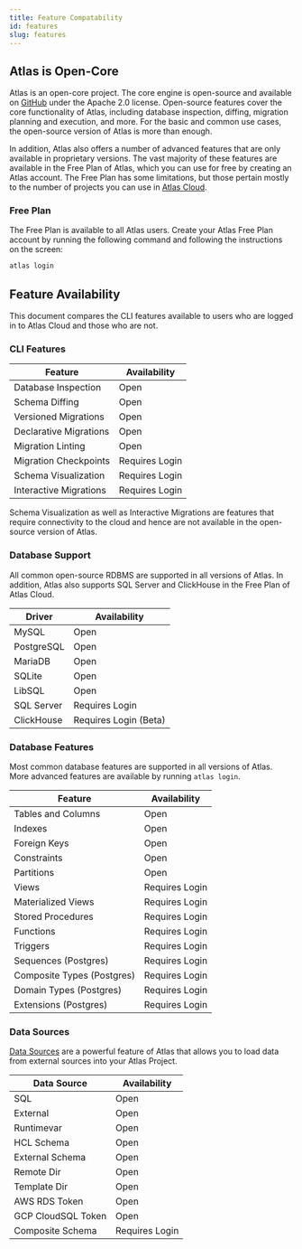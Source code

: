 ```yaml
---
title: Feature Compatability
id: features
slug: features
---
```


##  Atlas is Open-Core

Atlas is an open-core project. The core engine is open-source and available on [GitHub](https://github.com/ariga/atlas)
under the Apache 2.0 license. Open-source features cover the core functionality of Atlas, including database inspection,
diffing, migration planning and execution, and more. For the basic and common use cases, the open-source version of
Atlas is more than enough.

In addition, Atlas also offers a number of advanced features that are only available in proprietary versions. The
vast majority of these features are available in the Free Plan of Atlas, which you can use for free by creating
an Atlas account. The Free Plan has some limitations, but those pertain mostly to the number of projects you can
use in [Atlas Cloud](https://atlasgo.cloud).

### Free Plan

The Free Plan is available to all Atlas users. Create your Atlas Free Plan account by running the following command
and following the instructions on the screen:

```bash
atlas login
```

## Feature Availability

This document compares the CLI features available to users who are logged in to Atlas Cloud and those who are not.

### CLI Features

| Feature                | Availability   |
|------------------------|----------------|
| Database Inspection    | Open           |
| Schema Diffing         | Open           |
| Versioned Migrations   | Open           |
| Declarative Migrations | Open           |
| Migration Linting      | Open           |
| Migration Checkpoints  | Requires Login |
| Schema Visualization   | Requires Login |
| Interactive Migrations | Requires Login |

Schema Visualization as well as Interactive Migrations are features that require connectivity to the cloud and hence are not available in the open-source version of Atlas.

### Database Support

All common open-source RDBMS are supported in all versions of Atlas. In addition, Atlas also supports SQL Server and ClickHouse in the Free Plan of Atlas Cloud.

| Driver     | Availability          |
|------------|-----------------------|
| MySQL      | Open                  |
| PostgreSQL | Open                  |
| MariaDB    | Open                  |
| SQLite     | Open                  |
| LibSQL     | Open                  |
| SQL Server | Requires Login        |
| ClickHouse | Requires Login (Beta) |

### Database Features

Most common database features are supported in all versions of Atlas. More advanced features are available by running `atlas login`.

| Feature                    | Availability   |
|----------------------------|----------------|
| Tables and Columns         | Open           |
| Indexes                    | Open           |
| Foreign Keys               | Open           |
| Constraints                | Open           |
| Partitions                 | Open           |
| Views                      | Requires Login |
| Materialized Views         | Requires Login |
| Stored Procedures          | Requires Login |
| Functions                  | Requires Login |
| Triggers                   | Requires Login |
| Sequences (Postgres)       | Requires Login |
| Composite Types (Postgres) | Requires Login |
| Domain Types (Postgres)    | Requires Login |
| Extensions (Postgres)      | Requires Login |

### Data Sources

[Data Sources](/atlas-schema/projects#data-sources) are a powerful feature of Atlas that allows you to load data from external sources into your Atlas Project.

| Data Source        | Availability   |
|--------------------|----------------|
| SQL                | Open           |
| External           | Open           |
| Runtimevar         | Open           |
| HCL Schema         | Open           |
| External Schema    | Open           |
| Remote Dir         | Open           |
| Template Dir       | Open           |
| AWS RDS Token      | Open           |
| GCP CloudSQL Token | Open           |
| Composite Schema   | Requires Login |

